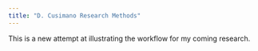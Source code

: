 ```yaml
---
title: "D. Cusimano Research Methods"
---
```


This is a new attempt at illustrating the workflow for my coming research. 


